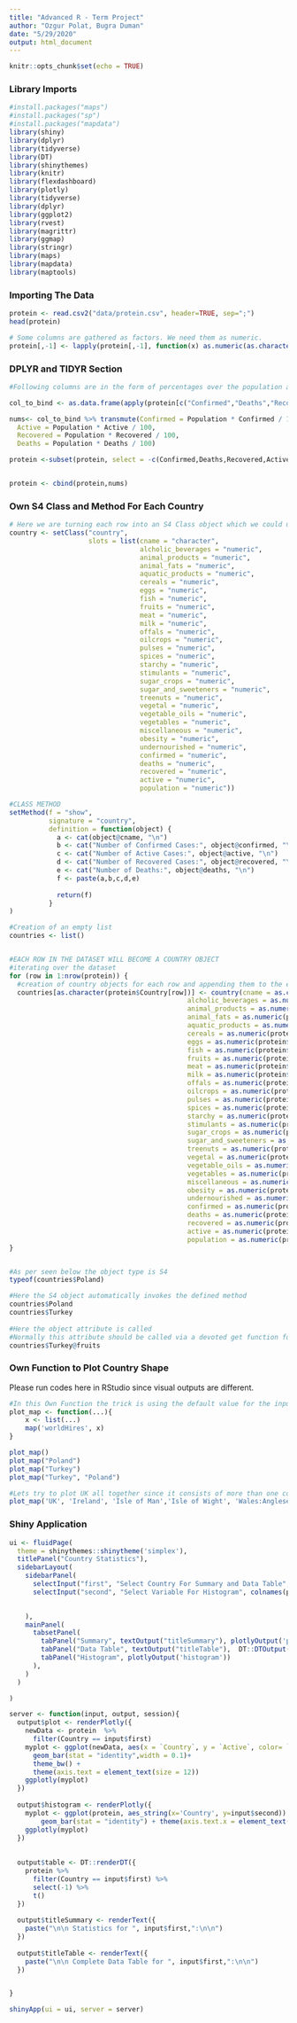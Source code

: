 ```yaml
---
title: "Advanced R - Term Project"
author: "Ozgur Polat, Bugra Duman"
date: "5/29/2020"
output: html_document
---
```


```r
knitr::opts_chunk$set(echo = TRUE)
```

### Library Imports

```r
#install.packages("maps")
#install.packages("sp")
#install.packages("mapdata")
library(shiny)
library(dplyr)
library(tidyverse)
library(DT)
library(shinythemes)
library(knitr)
library(flexdashboard)
library(plotly)
library(tidyverse)
library(dplyr)
library(ggplot2)
library(rvest)
library(magrittr)
library(ggmap)
library(stringr)
library(maps)
library(mapdata)
library(maptools)
```

### Importing The Data

```r
protein <- read.csv2("data/protein.csv", header=TRUE, sep=";")
head(protein)

# Some columns are gathered as factors. We need them as numeric.
protein[,-1] <- lapply(protein[,-1], function(x) as.numeric(as.character(x)))

```


### DPLYR and TIDYR Section
```r
#Following columns are in the form of percentages over the population and we need them as in number of people. So appropriate calculations are done here.

col_to_bind <- as.data.frame(apply(protein[c("Confirmed","Deaths","Recovered","Active","Population")],2,as.numeric))

nums<- col_to_bind %>% transmute(Confirmed = Population * Confirmed / 100, 
  Active = Population * Active / 100,
  Recovered = Population * Recovered / 100,
  Deaths = Population * Deaths / 100)

protein <-subset(protein, select = -c(Confirmed,Deaths,Recovered,Active,Unit..all.except.Population.,X))


protein <- cbind(protein,nums)
```


### Own S4 Class and Method For Each Country
```r
# Here we are turning each row into an S4 Class object which we could use them in the following calculations and visualizations. However, it is best to stick with our dataframe in this case. We would like to present our knowledge on S4 Classes and Object Oriented Programming but do not want to overcomplicate anything for the sake of extra points.
country <- setClass("country",
                    slots = list(cname = "character",
                                 alcholic_beverages = "numeric",
                                 animal_products = "numeric", 
                                 animal_fats = "numeric",
                                 aquatic_products = "numeric",
                                 cereals = "numeric",
                                 eggs = "numeric",
                                 fish = "numeric",
                                 fruits = "numeric",
                                 meat = "numeric",
                                 milk = "numeric",
                                 offals = "numeric",
                                 oilcrops = "numeric",
                                 pulses = "numeric",
                                 spices = "numeric",
                                 starchy = "numeric",
                                 stimulants = "numeric",
                                 sugar_crops = "numeric",
                                 sugar_and_sweeteners = "numeric",
                                 treenuts = "numeric",
                                 vegetal = "numeric",
                                 vegetable_oils = "numeric",
                                 vegetables = "numeric",
                                 miscellaneous = "numeric",
                                 obesity = "numeric",
                                 undernourished = "numeric",
                                 confirmed = "numeric",
                                 deaths = "numeric",
                                 recovered = "numeric",
                                 active = "numeric",
                                 population = "numeric"))

#CLASS METHOD
setMethod(f = "show", 
          signature = "country", 
          definition = function(object) {
            a <- cat(object@cname, "\n")
            b <- cat("Number of Confirmed Cases:", object@confirmed, "\n")
            c <- cat("Number of Active Cases:", object@active, "\n")
            d <- cat("Number of Recovered Cases:", object@recovered, "\n")
            e <- cat("Number of Deaths:", object@deaths, "\n")
            f <- paste(a,b,c,d,e)
            
            return(f)
          }
)

#Creation of an empty list
countries <- list()


#EACH ROW IN THE DATASET WILL BECOME A COUNTRY OBJECT
#iterating over the dataset
for (row in 1:nrow(protein)) {
  #creation of country objects for each row and appending them to the empty list initialized above
  countries[as.character(protein$Country[row])] <- country(cname = as.character(protein$Country[row]),
                                             alcholic_beverages = as.numeric(protein$Alcoholic.Beverages[row]),
                                             animal_products = as.numeric(protein$Animal.Products[row]), 
                                             animal_fats = as.numeric(protein$Animal.fats[row]),
                                             aquatic_products = as.numeric(protein$Aquatic.Products..Other[row]),
                                             cereals = as.numeric(protein$Cereals...Excluding.Beer[row]),
                                             eggs = as.numeric(protein$Eggs[row]),
                                             fish = as.numeric(protein$Fish..Seafood[row]),
                                             fruits = as.numeric(protein$Fruits...Excluding.Wine[row]),
                                             meat = as.numeric(protein$Meat[row]),
                                             milk = as.numeric(protein$Milk...Excluding.Butter[row]),
                                             offals = as.numeric(protein$Offals[row]),
                                             oilcrops = as.numeric(protein$Oilcrops[row]),
                                             pulses = as.numeric(protein$Pulses[row]),
                                             spices = as.numeric(protein$Spices[row]),
                                             starchy = as.numeric(protein$Starchy.Roots[row]),
                                             stimulants = as.numeric(protein$Stimulants[row]),
                                             sugar_crops = as.numeric(protein$Sugar.Crops[row]),
                                             sugar_and_sweeteners = as.numeric(protein$Sugar...Sweeteners[row]),
                                             treenuts = as.numeric(protein$Treenuts[row]),
                                             vegetal = as.numeric(protein$Vegetal.Products[row]),
                                             vegetable_oils = as.numeric(protein$Vegetable.Oils[row]),
                                             vegetables = as.numeric(protein$Vegetables[row]),
                                             miscellaneous = as.numeric(protein$Miscellaneous[row]),
                                             obesity = as.numeric(protein$Obesity[row]),
                                             undernourished = as.numeric(protein$Undernourished[row]),
                                             confirmed = as.numeric(protein$Confirmed[row]),
                                             deaths = as.numeric(protein$Deaths[row]),
                                             recovered = as.numeric(protein$Recovered[row]),
                                             active = as.numeric(protein$Active[row]),
                                             population = as.numeric(protein$Population[row]))
} 


#As per seen below the object type is S4
typeof(countries$Poland)

#Here the S4 object automatically invokes the defined method
countries$Poland
countries$Turkey
  
#Here the object attribute is called
#Normally this attribute should be called via a devoted get function for security purposes. However, following applications will not require us to use these class objects. Thus, there is not get methods for each of the attribute.
countries$Turkey@fruits

```


### Own Function to Plot Country Shape
Please run codes here in RStudio since visual outputs are different.
```r
#In this Own Function the trick is using the default value for the input variable. If variable is empty the function plots world map. If a country name is given then we get country plote. Moreover, you can pass as much as arguments you want and get the combination of ccountries.
plot_map <- function(...){
    x <- list(...)
    map('worldHires', x) 
}

plot_map()
plot_map("Poland")
plot_map("Turkey")
plot_map("Turkey", "Poland")

#Lets try to plot UK all together since it consists of more than one countries.
plot_map('UK', 'Ireland', 'Isle of Man','Isle of Wight', 'Wales:Anglesey')

```

### Shiny Application

```r
ui <- fluidPage(
  theme = shinythemes::shinytheme('simplex'),
  titlePanel("Country Statistics"),
  sidebarLayout(
    sidebarPanel(
      selectInput("first", "Select Country For Summary and Data Table", unique(protein$Country)), 
      selectInput("second", "Select Variable For Histogram", colnames(protein[,-1]))
      

    ),
    mainPanel(
      tabsetPanel(
        tabPanel("Summary", textOutput("titleSummary"), plotlyOutput('plot')),
        tabPanel("Data Table", textOutput("titleTable"),  DT::DTOutput('table')),
        tabPanel("Histogram", plotlyOutput('histogram'))
      ),
    )
  )

)

server <- function(input, output, session){
  output$plot <- renderPlotly({
    newData <- protein  %>%
      filter(Country == input$first)
    myplot <- ggplot(newData, aes(x = `Country`, y = `Active`, color= `Deaths`)) +
      geom_bar(stat = "identity",width = 0.1)+
      theme_bw() +
      theme(axis.text = element_text(size = 12))
    ggplotly(myplot)
  })
  
  output$histogram <- renderPlotly({
    myplot <- ggplot(protein, aes_string(x='Country', y=input$second)) + 
        geom_bar(stat = "identity") + theme(axis.text.x = element_text(angle = 90, hjust = 1))
    ggplotly(myplot)
  })
 
  
  output$table <- DT::renderDT({
    protein %>%
      filter(Country == input$first) %>%
      select(-1) %>%
      t()
  })
  
  output$titleSummary <- renderText({
    paste("\n\n Statistics for ", input$first,":\n\n")
  })
  
  output$titleTable <- renderText({
    paste("\n\n Complete Data Table for ", input$first,":\n\n")
  })


}

shinyApp(ui = ui, server = server)

```

